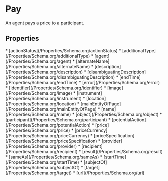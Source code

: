   
# Pay

An agent pays a price to a participant.

## Properties

<Grid>
* [actionStatus](/Properties/Schema.org/actionStatus)
* [additionalType](/Properties/Schema.org/additionalType)
* [agent](/Properties/Schema.org/agent)
* [alternateName](/Properties/Schema.org/alternateName)
* [description](/Properties/Schema.org/description)
* [disambiguatingDescription](/Properties/Schema.org/disambiguatingDescription)
* [endTime](/Properties/Schema.org/endTime)
* [error](/Properties/Schema.org/error)
* [identifier](/Properties/Schema.org/identifier)
* [image](/Properties/Schema.org/image)
* [instrument](/Properties/Schema.org/instrument)
* [location](/Properties/Schema.org/location)
* [mainEntityOfPage](/Properties/Schema.org/mainEntityOfPage)
* [name](/Properties/Schema.org/name)
* [object](/Properties/Schema.org/object)
* [participant](/Properties/Schema.org/participant)
* [potentialAction](/Properties/Schema.org/potentialAction)
* [price](/Properties/Schema.org/price)
* [priceCurrency](/Properties/Schema.org/priceCurrency)
* [priceSpecification](/Properties/Schema.org/priceSpecification)
* [provider](/Properties/Schema.org/provider)
* [recipient](/Properties/Schema.org/recipient)
* [result](/Properties/Schema.org/result)
* [sameAs](/Properties/Schema.org/sameAs)
* [startTime](/Properties/Schema.org/startTime)
* [subjectOf](/Properties/Schema.org/subjectOf)
* [target](/Properties/Schema.org/target)
* [url](/Properties/Schema.org/url)
</Grid>

